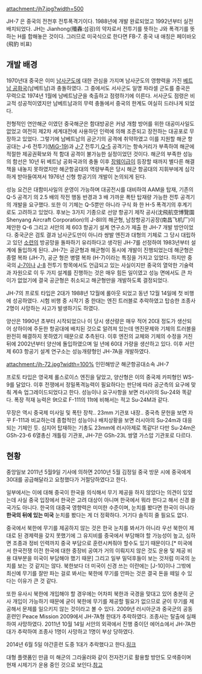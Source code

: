 attachment:/jh7.jpg?width=500

JH-7 은 중국의 전천후 전투폭격기이다. 1988년에 개발 완료되었고 1992년부터 실전 배치되었다.  JH는 Jianhong(殲轟:섬굉)의 약자로서 전투기를 뜻하는 J와 폭격기를 뜻하는 H를 합해놓은 것이다. 그러므로 미국식으로 한다면 FB-7. 중국 내 애칭은 페이바오(飛豹 비표)

== 개발 배경 == 
1970년대 중국은 이미 [[남사군도]]에 대한 관심을 가지며 남사군도의 영향력을 가진 [[베트남 공화국]](남베트남)과 충돌하였다. 그 중에서도 서사군도 일명 파라셀 군도를 중국은 무력으로 1974년 1월에 남베트남군을 축출하고 점령하기에 이른다. 서사군도 점령은 비교적 성공적이였지만 남베트남과의 무력 충돌에서 중국의 한계도 여실히 드러나게 되었다. 

전형적인 연안해군 이였던 중국해군은 함대방공은 커녕 개함 방어를 위한 대공미사일도 없었고 여전히 제2차 세계대전에 사용하던 인력에 의해 조준되고 장전하는 대공포로 무장하고 있었다. 그렇기에 남베트남의 공군기의 공격에 취약하였고 이를 지원할 해군 항공대는 J-6 전투기([[MiG-19]])과 [[J-7]] 전투기,[[Q-5]] 공격기는 항속거리가 부족하여 해군에 적절한 제공권확보와 적 함대 공격이 불가능한 실정이었던 것이다. 해군의 부족한 성능의 함선은 10년 뒤 베트남 공화국과의 충돌 이후 [[장웨이급]]이 등장할 때까지 별다른 해결책을 내놓지 못하였지만 해군항공대의 역량부족은 당시 해군 항공대의 지휘부에게 심각하게 받아들여져서 1976년 신형 항공기의 개발이 논의되게 된다. 

성능 요건은 대함미사일의 운영이 가능하며 대공전시를 대비하여 AAM을 탑재, 기존의 Q-5 공격기 의 2.5 배의 작전 행동 반경과 3 배 가까운 폭탄 탑재량 가능한 전투 공격기의 개발을 요구했다. 또한 이 기체는 Q-5뿐만 아니라 구식 화 한 H-5 폭격기의 후계기로도 고려하고 있었다. 후보는 3가지 기종으로 선양 항공기 제작 공사(沈飛航空博覽園 Shenyang Aircraft Corporation)의 J-8Ⅱ의 해군형, 남창항공기공장(南昌飞机厂)이 제안한 Q-6 그리고 서안의 제 603 항공기 설계 연구소가 제출 한 JH-7 개발 방안이었다. 중국군은 검토 결과 남사군도만이 아니라 쌍발 엔진과 대형의 기체로 그 당시 대립하고 있던 [[소련]]의 방공망을 돌파하기 유리하다고 생각된  JH-7를 선정하여 1983년부터 설계에 돌입하게 된다. JH-7는 공군형과 해군형이 동시에 개발이 진행되었는데 해군형은 종렬 복좌 (JH-7), 공군 형은 병렬 복좌 (H-7)이라는 특징을 가지고 있었다. 하지만 중국의 [[J-7]]이나 [[J-8]] 전투기 항목에서도 언급되고 있는 사실이지만 중국의 열악한 기술력과 자원으로 이 두 가지 설계를 진행하는 것은 매우 힘든 일이였고 성능 면에서도 큰 차이가 없었기에 결국 공군형은 취소되고 해군형만을 개발하도록 결정되었다.
 
JH-7의 프로토 타입은 2대가 1988년 12월에 롤아웃 되었고 동년 12월 14일에 첫 비행에 성공하였다. 시험 비행 중 시작기 중 한대는 엔진 트러블로 추락하였고 탑승한 조종사 2명이 사망하는 사고가 발생하기도 하였다.

양산은 1990년 초부터 시작되었으나 이 당시 생산량은 매우 적어 20대 정도가 생산되어 상하이에 주둔한 항공대에 배치된 것으로 알려져 있는데 엔진문제와 기체의 트러블을 완전히 해결하지 못하였기 때문으로 추측된다. 이후 엔진의 교체와 기체의 수정을 거친 뒤에 2002년부터 양산에 돌입하였으며 일 년에 60대 가량을 생산하고 있다. 이후 서안 제 603 항공기 설계 연구소는 성능개량형인 JH-7A을 개발하였다.
 
attachment:/jh-72.jpg?width=100%
인민해방군 해군항공대소속 JH-7

프로토 타입은 영국제 롤스로이스 엔진을 달았고, 양산형은 이의 중국제 카피형인 WS-9를 달았다. 이후 전쟁에서 정밀폭격능력이 필요하다는 판단에 따라 공군측의 요구에 맞춰 계속 업그레이드되었다고 한다. 성능이나 요구사항을 보면 러시아의 Su-24와 똑같다. 폭장 적재 능력은 9t으로  F-111의 11t에 비해서는 적고 Su-24M과 같다.

무장은 역시 중국제 미사일 및 폭탄 장착.. 23mm 기관포 내장.. 중국측 문헌을 보면 자꾸 F-111과 비교하는데 종합적인 성능이나 배치상황을 보면 러시아의 Su-24m과 대응되는 기체인 듯. 심지어 탑재하는 기총도 23mm에 러시아제로 똑같다! 다만 Su-24m은 GSh-23-6 6열총신 개틀링 기관포, JH-7은 GSh-23L 쌍열 가스압 기관포로 다르다.

== 현황 ==

중앙일보 2011년 5월9일 기사에 의하면 2010년 5월 김정일 중국 방문 시에 중국에게 30대를 공급해달라고 요청했다가 거절당하였다고 한다.

일부에서는 이에 대해 중국이 한국을 의식해서 무기 제공을 하지 않았다는 의견이 있었는데 사실 중국 입장에서 한국은 고려 대상이 아니며 한국에서 뭐라 한다고 해서 신경 쓸 국가도 아니다. 한국의 대중국 영향력은 미미한 수준이며, 눈치를 봤다면 한국이 아니라 '''한국의 뒤에 있는 미국''' 눈치를 봤다는 게 더 정확하다. 거기다 솔직히 줄 필요도 없다.

중국에서 북한에 무기를 제공하지 않는 것은 한국 눈치를 봐서가 아니라 우선 북한이 제대로 된 경제력을 갖지 못했기에 그 유지비를 중국에서 부담해야 할 가능성이 높고, 심하면 조종과 정비 인력까지 중국 부담으로 훈련시켜줘야 할수도 있기 때문이다.[* 미국에서 한국전쟁 이전 한국에 대한 중장비 공여가 거의 이뤄지지 않은 것도 운용 및 제공 비용 대부분을 미국이 부담해야 했기 때문] 그리고 일부 밀덕후들이 보는 것처럼 미국의 눈치를 보는 것 같지는 않다. 북한보다 더 미국이 신경 쓰는 이란에는 [J-10]이나 그밖에 최신예 무기를 잘만 파는 걸로 봐서는 북한에 무기를 안파는 것은 결국 돈을 떼일 수 있다는 이유가 큰 것 같다.

또한 유사시 북한에 개입해야 할 경우에는 어차피 북한과 국경을 맞대고 있어 충분히 군사 개입이 가능하기 때문에 굳이 북한에 무기를 제공할 필요가 없으므로 굳이 무기를 제공해서 문제를 일으키지 않는 것이라고 볼 수 있다.
2009년 러시아군과 중국군의 공동훈련인 Peace Mission 2009에서 JH-7A형 한대가 추락하였다. 조종사는 탈출에 실패하여 사망하였다.
2011년 10월 14일 서안의 외곽에서 진행 중이던 에어쇼에서 JH-7A한대가 추락하여 조종사 1명이 사망하고 1명이 부상 당하였다.

2014년 6월 5일 야간훈련 도중 1대가 추락했다고 한다.[http://www.hankyung.com/news/app/newsview.php?aid=2014060618257 링크]

대형 플랫폼인 만큼 미 해군의 그라울러와 같이 전자전기로 활용할 방안도 모색중이며 현재 시제기가 운용 중인 것으로 보인다.[http://blog.naver.com/jw4037?Redirect=Log&logNo=80190170777 참고]

